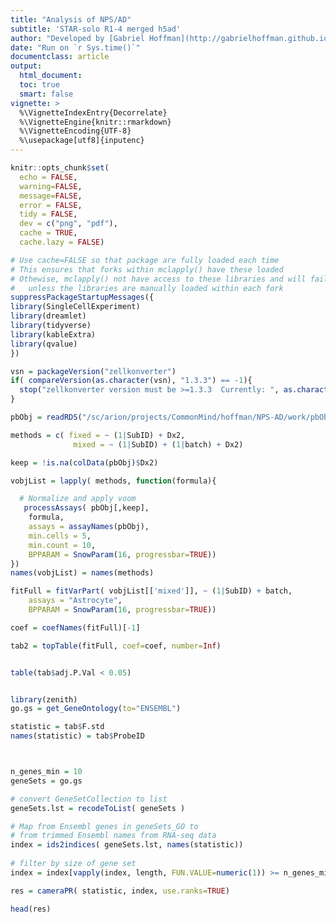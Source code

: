 ```yaml
---
title: "Analysis of NPS/AD"
subtitle: 'STAR-solo R1-4 merged h5ad'
author: "Developed by [Gabriel Hoffman](http://gabrielhoffman.github.io/)"
date: "Run on `r Sys.time()`"
documentclass: article
output: 
  html_document:
  toc: true
  smart: false
vignette: >
  %\VignetteIndexEntry{Decorrelate}
  %\VignetteEngine{knitr::rmarkdown}
  %\VignetteEncoding{UTF-8}
  %\usepackage[utf8]{inputenc}
---
```



<!--- 

cd /hpc/users/hoffmg01/work/nps_ad
ml python
R
# rm -rf analysis_2_ramp_cache/ 

system("ml git; git pull")
rmarkdown::render("analysis_2_ramp.Rmd");


# https://hoffmg01.u.hpc.mssm.edu/nps_ad/


ml git
cd ~/build2/dreamlet
git pull
R CMD INSTALL .


--->



```r
knitr::opts_chunk$set(
  echo = FALSE,
  warning=FALSE,
  message=FALSE,
  error = FALSE,
  tidy = FALSE,
  dev = c("png", "pdf"),
  cache = TRUE,
  cache.lazy = FALSE)
```

```r
# Use cache=FALSE so that package are fully loaded each time
# This ensures that forks within mclapply() have these loaded
# Othewise, mclapply() not have access to these libraries and will fail 
#   unless the libraries are manually loaded within each fork
suppressPackageStartupMessages({
library(SingleCellExperiment)
library(dreamlet)
library(tidyverse)
library(kableExtra)
library(qvalue)
})

vsn = packageVersion("zellkonverter")
if( compareVersion(as.character(vsn), "1.3.3") == -1){
  stop("zellkonverter version must be >=1.3.3  Currently: ", as.character(vsn))
}
```



```r
pbObj = readRDS("/sc/arion/projects/CommonMind/hoffman/NPS-AD/work/pbObj_v2.RDS")

methods = c( fixed = ~ (1|SubID) + Dx2,
              mixed = ~ (1|SubID) + (1|batch) + Dx2)

keep = !is.na(colData(pbObj)$Dx2)

vobjList = lapply( methods, function(formula){

  # Normalize and apply voom
   processAssays( pbObj[,keep], 
    formula,
    assays = assayNames(pbObj),
    min.cells = 5,
    min.count = 10, 
    BPPARAM = SnowParam(16, progressbar=TRUE))
})
names(vobjList) = names(methods)
```


```r
fitFull = fitVarPart( vobjList[['mixed']], ~ (1|SubID) + batch, 
    assays = "Astrocyte",
    BPPARAM = SnowParam(16, progressbar=TRUE))

coef = coefNames(fitFull)[-1]

tab2 = topTable(fitFull, coef=coef, number=Inf)


table(tab$adj.P.Val < 0.05)


library(zenith)
go.gs = get_GeneOntology(to="ENSEMBL")

statistic = tab$F.std
names(statistic) = tab$ProbeID



n_genes_min = 10
geneSets = go.gs

# convert GeneSetCollection to list
geneSets.lst = recodeToList( geneSets )

# Map from Ensembl genes in geneSets_GO to 
# from trimmed Ensembl names from RNA-seq data 
index = ids2indices( geneSets.lst, names(statistic))
   
# filter by size of gene set
index = index[vapply(index, length, FUN.VALUE=numeric(1)) >= n_genes_min]

res = cameraPR( statistic, index, use.ranks=TRUE)

head(res)

```














